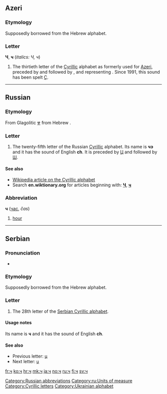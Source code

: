 {{also|Ⴗ|Ⴣ|Կ|Վ|կ|վ}}
==Azeri==

===Etymology===
Supposedly borrowed from the Hebrew alphabet.

===Letter===
'''Ч''', '''ч''' (''italics: Ч, ч'')

# The thirtieth letter of the [[Cyrillic]] alphabet as formerly used for [[Azeri]], preceded by {{unicode|[[һ|Һ]]}} and followed by {{unicode|[[ҷ|Ҷ]]}}, and representing {{IPAchar|/tʃ/}}. Since 1991, this sound has been spelt [[ç|Ç]].

----

==Russian==

===Etymology===
From Glagolitic [[Ⱍ]] from Hebrew {{Hebr|[[ץ]]}}.

===Letter===
{{infl|ru|letter|lower case||upper case|Ч}}

# The twenty-fifth letter of the Russian [[Cyrillic]] alphabet. Its name is '''чэ''' {{IPAchar|(tʃɛ)}} and it has the sound of English '''ch'''. It is preceded by [[ц|Ц]] and followed by [[ш|Ш]].

====See also====
* [[w:Cyrillic alphabet|Wikipedia article on the Cyrillic alphabet]]
* Search '''en.wiktionary.org''' for articles beginning with: '''[http://en.wiktionary.org/w/index.php?title=Special%3AAllpages&from=%D0%A7&namespace=0 Ч]''', '''[http://en.wiktionary.org/w/index.php?title=Special%3AAllpages&from=%D1%87&namespace=0 ч]'''

===Abbreviation===
'''ч''' ([[час]], ''čas'')

# [[hour]]

[[Category:Russian abbreviations]]
[[Category:ru:Units of measure]]

----

==Serbian==

===Pronunciation===
* {{qualifier|phoneme}} {{IPA|/tʃ/|lang=sr}}

===Etymology===
Supposedly borrowed from the Hebrew alphabet.

===Letter===
{{infl|sr|letter|lower case||upper case|Ч}}

# The 28th letter of the [[Serbian Cyrillic alphabet]].

====Usage notes====
Its name is '''ч''' and it has the sound of English '''ch'''.

====See also====
* Previous letter: [[ц#Serbian|ц]]
* Next letter: [[џ#Serbian|џ]]

[[Category:Cyrillic letters]]
[[Category:Ukrainian alphabet]]

[[fr:ч]]
[[ko:ч]]
[[hr:ч]]
[[mk:ч]]
[[ja:ч]]
[[no:ч]]
[[ru:ч]]
[[fi:ч]]
[[sv:ч]]